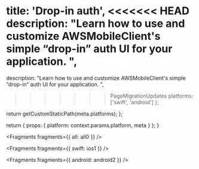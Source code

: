 
  title: 'Drop-in auth',
<<<<<<< HEAD
  description: "Learn how to use and customize AWSMobileClient's simple “drop-in” auth UI for your application. ",
=======
  description:
    "Learn how to use and customize AWSMobileClient's simple “drop-in” auth UI for your application. ",
>>>>>>> PageMigrationUpdates
  platforms: ['swift', 'android']
};

  return getCustomStaticPath(meta.platforms);
};

  return {
    props: {
      platform: context.params.platform,
      meta
    }
  };
}


<Fragments fragments={{ all: all0 }} />


<Fragments fragments={{ swift: ios1 }} />


<Fragments fragments={{ android: android2 }} />
